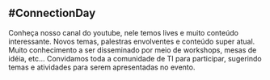 ## #ConnectionDay

<ProjectCard title="Youtube" link="https://www.youtube.com/channel/UCzkh_dXfCwLTmx7W8GdBnOA" bg="linear-gradient(to right, #D4145A 0%, #FBB03B 100%)">
  Conheça nosso canal do youtube, nele temos lives e muito conteúdo interessante.
</ProjectCard>

<ProjectCard title="Palestras atuais" bg="linear-gradient(to right, #662D8C 0%, #ED1E79 100%)">
  Novos temas, palestras envolventes e conteúdo super atual.
</ProjectCard>

<ProjectCard title="Conhecimento" bg="linear-gradient(to right, #009245 0%, #FCEE21 100%)">
  Muito conhecimento a ser disseminado por meio de workshops, mesas de idéia, etc...
</ProjectCard>

<ProjectCard title="Participação da comunidade" bg="linear-gradient(to right, #D585FF 0%, #00FFEE 100%)">
  Convidamos toda a comunidade de TI para participar, sugerindo temas e atividades para serem apresentadas no evento.
</ProjectCard>
